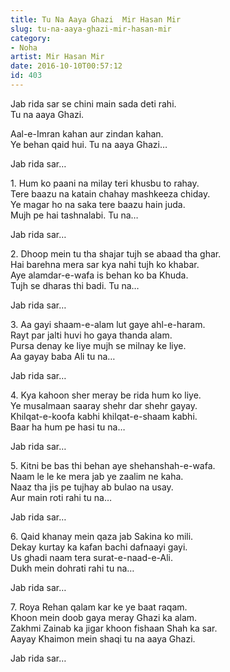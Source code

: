 ```yaml
---
title: Tu Na Aaya Ghazi  Mir Hasan Mir
slug: tu-na-aaya-ghazi-mir-hasan-mir
category: 
- Noha
artist: Mir Hasan Mir
date: 2016-10-10T00:57:12
id: 403
---
```


<p>Jab rida sar se chini main sada deti rahi.<br />
Tu na aaya Ghazi.</p>
<p>Aal-e-Imran kahan aur zindan kahan.<br />
Ye behan qaid hui. Tu na aaya Ghazi…</p>
<p>Jab rida sar…</p>
<p>1. Hum ko paani na milay teri khusbu to rahay.<br />
Tere baazu na katain chahay mashkeeza chiday.<br />
Ye magar ho na saka tere baazu hain juda.<br />
Mujh pe hai tashnalabi. Tu na…</p>
<p>Jab rida sar…</p>
<p>2. Dhoop mein tu tha shajar tujh se abaad tha ghar.<br />
Hai barehna mera sar kya nahi tujh ko khabar.<br />
Aye alamdar-e-wafa is behan ko ba Khuda.<br />
Tujh se dharas thi badi. Tu na…</p>
<p>Jab rida sar…</p>
<p>3. Aa gayi shaam-e-alam lut gaye ahl-e-haram.<br />
Rayt par jalti huvi ho gaya thanda alam.<br />
Pursa denay ke liye mujh se milnay ke liye.<br />
Aa gayay baba Ali tu na…</p>
<p>Jab rida sar…</p>
<p>4. Kya kahoon sher meray be rida hum ko liye.<br />
Ye musalmaan saaray shehr dar shehr gayay.<br />
Khilqat-e-koofa kabhi khilqat-e-shaam kabhi.<br />
Baar ha hum pe hasi tu na…</p>
<p>Jab rida sar…</p>
<p>5. Kitni be bas thi behan aye shehanshah-e-wafa.<br />
Naam le le ke mera jab ye zaalim ne kaha.<br />
Naaz tha jis pe tujhay ab bulao na usay.<br />
Aur main roti rahi tu na…</p>
<p>Jab rida sar…</p>
<p>6. Qaid khanay mein qaza jab Sakina ko mili.<br />
Dekay kurtay ka kafan bachi dafnaayi gayi.<br />
Us ghadi naam tera surat-e-naad-e-Ali.<br />
Dukh mein dohrati rahi tu na…</p>
<p>Jab rida sar…</p>
<p>7. Roya Rehan qalam kar ke ye baat raqam.<br />
Khoon mein doob gaya meray Ghazi ka alam.<br />
Zakhmi Zainab ka jigar khoon fishaan Shah ka sar.<br />
Aayay Khaimon mein shaqi tu na aaya Ghazi.</p>
<p>Jab rida sar…</p>